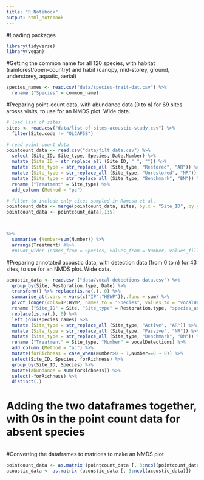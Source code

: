 ```yaml
---
title: "R Notebook"
output: html_notebook
---
```


#Loading packages

```r
library(tidyverse)
library(vegan)

```

#Getting the common name for all 120 species, with habitat (rainforest/open-country) and habit (canopy, mid-storey, ground, understorey, aquatic, aerial)
```r
species_names <- read.csv("data/species-trait-dat.csv") %>%
  rename ("Species" = common_name)
```

#Preparing point-count data, with abundance data (0 to n) for 69 sites arosss visits, to use for an NMDS plot. Wide data.
```r
# load list of sites
sites <- read.csv("data/list-of-sites-acoustic-study.csv") %>%
  filter(Site.code != "OLCAP5B")

# read point count data
pointcount_data <- read.csv("data/filt_data.csv") %>%
  select (Site_ID, Site_type, Species, Date,Number) %>%
  mutate (Site_ID = str_replace_all (Site_ID, "_", "")) %>%
  mutate (Site_type = str_replace_all (Site_type, "Restored", "AR")) %>%
  mutate (Site_type = str_replace_all (Site_type, "Unrestored", "NR")) %>%
  mutate (Site_type = str_replace_all (Site_type, "Benchmark", "BM")) %>%
  rename ("Treatment" = Site_type) %>%
  add_column (Method = "pc") 

# filter to include only sites sampled in Ramesh et al.
pointcount_data <- merge(pointcount_data, sites, by.x = "Site_ID", by.y = "Site.code")
pointcount_data <- pointcount_data[,1:5]



%>% 
  summarise (Number=sum(Number)) %>% 
  arrange(Treatment) #%>%
  #pivot_wider (names_from = Species, values_from = Number, values_fill = list(Number=0))


```

#Preparing annotated acoustic data, with detection data (from 0 to n) for 43 sites, to use for an NMDS plot. Wide data.
```r
acoustic_data <- read.csv ("data/vocal-detections-data.csv") %>%
  group_by(Site, Restoration.type, Date) %>%
  transform() %>% replace(is.na(.), 0) %>%
  summarise_at(.vars = vars(c("IP":"HSWP")),.funs = sum) %>%
  pivot_longer(cols=IP:HSWP, names_to = "Species", values_to = "vocalDetections") %>%
  rename ("Site_ID" = Site, "Site_type" = Restoration.type, "species_annotation_codes" = Species) %>%
  replace(is.na(.), 0) %>%
  left_join(species_names) %>%
  mutate (Site_type = str_replace_all (Site_type, "Active", "AR")) %>%
  mutate (Site_type = str_replace_all (Site_type, "Passive", "NR")) %>%
  mutate (Site_type = str_replace_all (Site_type, "Benchmark", "BM")) %>%
  rename ("Treatment" = Site_type, "Number" = vocalDetections) %>%
  add_column (Method = "ac") %>%
  mutate(forRichness = case_when(Number>0 ~ 1,Number==0 ~ 0)) %>%
  select(Site_ID, Species, forRichness) %>%
  group_by(Site_ID, Species) %>%
  mutate(abundance = sum(forRichness)) %>%
  select(-forRichness) %>%
  distinct(.)
```

# Adding the two dataframes together, with 0s in the point count data for absent species
```r

```


#Converting the dataframes to matrices to make an NMDS plot
```r
pointcount_data <- as.matrix (pointcount_data [, 3:ncol(pointcount_data)])
acoustic_data <- as.matrix (acoustic_data [, 3:ncol(acoustic_data)])

```
